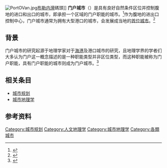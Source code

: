 [[File:PortOVan.jpg|thumb]][[布勒内灣|布勒内灣]]碼頭]]
'''门户城市'''（{{lang-en|Gateway City}}）是具有良好自然条件区位并控制腹地的进口和出口的城市，即承担一个区域的门户职能的城市。<ref>{{cite book | title=地理学名词 | publisher=科学出版社 | author=全国科学技术名词审定委员会 | year=2006 | location=北京 | isbn=9787030176264}}</ref>作为腹地的进出口控制中心，门户城市通常为拥有大型港口的城市，会发展成当地的[[首位城市|首位城市]]。<ref>{{cite book|title=《城市地理学》|author=周一星|location=北京|publisher=商务印书馆（2003）ISBN 7100015235}}</ref>

== 背景 ==
门户城市的研究起源于地理学家对于[[海港|海港]]及港口城市的研究，且地理学界的学者们大多认为门户这一概念描述的是一种职能类型并非区位类型，而这种职能被称为门户职能，具有门户职能的城市则成为门户城市。<ref name="A hypothesis about gateway cities">{{cite journal | title=A hypothesis about gateway cities | author=AF Burghardt | journal=Annals of the Association of American Geographers | year=1971}}</ref>

== 相关条目 ==
*[[城市规划|城市规划]]
*[[城市地理学|城市地理学]]

== 参考资料 ==
{{reflist}}

{{城市与区域规划}}

[[Category:城市规划|Category:城市规划]]
[[Category:人文地理学|Category:人文地理学]]
[[Category:城市地理学|Category:城市地理学]]
[[Category:各類城市|Category:各類城市]]